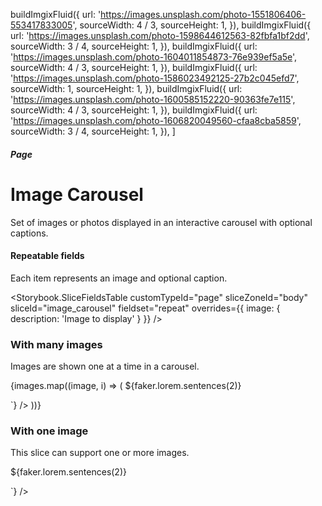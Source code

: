 


  buildImgixFluid({
    url: 'https://images.unsplash.com/photo-1551806406-553417833005',
    sourceWidth: 4 / 3,
    sourceHeight: 1,
  }),
  buildImgixFluid({
    url: 'https://images.unsplash.com/photo-1598644612563-82fbfa1bf2dd',
    sourceWidth: 3 / 4,
    sourceHeight: 1,
  }),
  buildImgixFluid({
    url: 'https://images.unsplash.com/photo-1604011854873-76e939ef5a5e',
    sourceWidth: 4 / 3,
    sourceHeight: 1,
  }),
  buildImgixFluid({
    url: 'https://images.unsplash.com/photo-1586023492125-27b2c045efd7',
    sourceWidth: 1,
    sourceHeight: 1,
  }),
  buildImgixFluid({
    url: 'https://images.unsplash.com/photo-1600585152220-90363fe7e115',
    sourceWidth: 4 / 3,
    sourceHeight: 1,
  }),
  buildImgixFluid({
    url: 'https://images.unsplash.com/photo-1606820049560-cfaa8cba5859',
    sourceWidth: 3 / 4,
    sourceHeight: 1,
  }),
]

<Meta title="Pages/Image Carousel" component={PageBodyImageCarousel} />

##### Page

# Image Carousel

Set of images or photos displayed in an interactive carousel with optional
captions.

#### Repeatable fields

Each item represents an image and optional caption.

<Storybook.SliceFieldsTable
  customTypeId="page"
  sliceZoneId="body"
  sliceId="image_carousel"
  fieldset="repeat"
  overrides={{ image: { description: 'Image to display' } }}
/>

### With many images

Images are shown one at a time in a carousel.

<Canvas withSource="none">
  <Story name="With many images">
    <PageBodyImageCarousel nextSharesBg={false}>
      {images.map((image, i) => (
        <PageBodyImageCarousel.Image
          key={i}
          imageFluid={image}
          captionHTML={`<p>${faker.lorem.sentences(2)}</p>`}
        />
      ))}
    </PageBodyImageCarousel>
  </Story>
</Canvas>

### With one image

This slice can support one or more images.

<Canvas withSource="none">
  <Story name="With one image">
    <PageBodyImageCarousel nextSharesBg={false}>
      <PageBodyImageCarousel.Image
        imageFluid={images[0]}
        captionHTML={`<p>${faker.lorem.sentences(2)}</p>`}
      />
    </PageBodyImageCarousel>
  </Story>
</Canvas>
